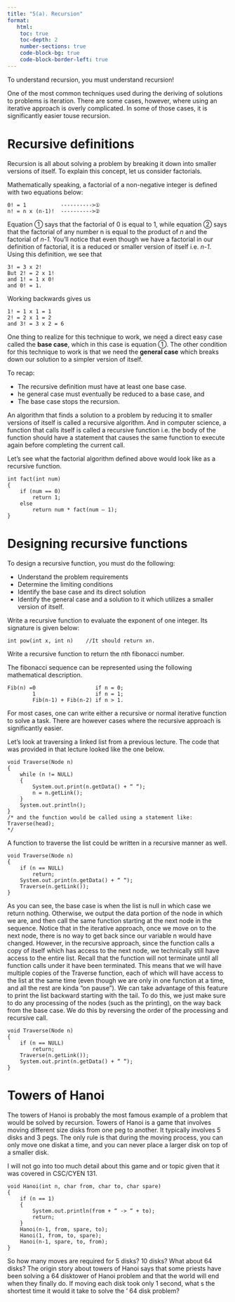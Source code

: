 ```yaml
---
title: "5(a). Recursion"
format:
   html:
    toc: true
    toc-depth: 2
    number-sections: true
    code-block-bg: true
    code-block-border-left: true
---
```


::: {.callout}
To understand recursion, you must understand recursion!
:::

One of the most common techniques used during the deriving of solutions to problems is iteration. There are some cases, however, where using an iterative approach is overly complicated. In some of those cases, it is significantly easier touse recursion.

# Recursive definitions
Recursion is all about solving a problem by breaking it down into smaller versions of itself. To explain this concept, let us consider factorials.

Mathematically speaking, a factorial of a non-negative integer is defined with two equations below:
```
0! = 1           ---------->①
n! = n x (n-1)!  ---------->②
```
Equation ① says that the factorial of 0 is equal to 1, while equation ② says that the factorial of any number n is equal to the product of _n_ and the factorial of _n-1_. You'll notice that even though we have a factorial in our definition of factorial, it is a reduced or smaller version of itself i.e. _n-1_.
Using this definition, we see that
```
3! = 3 x 2!
But 2! = 2 x 1!
and 1! = 1 x 0!
and 0! = 1.
```
Working backwards gives us 
```
1! = 1 x 1 = 1
2! = 2 x 1 = 2
and 3! = 3 x 2 = 6
```
One thing to realize for this technique to work, we need a direct easy case called the **base case**, which in this case is equation ①. The other condition for this technique to work is that we need the **general case** which breaks down our solution to a simpler version of itself.

To recap:

- The recursive definition must have at least one base case.
- he general case must eventually be reduced to a base case, and
- The base case stops the recursion.

An algorithm that finds a solution to a problem by reducing it to smaller versions of itself is called a recursive algorithm. And in computer science, a function that calls itself is called a recursive function i.e. the body of the function should have a statement that causes the same function to execute again before completing the 
current call.

Let's see what the factorial algorithm defined above would look like as a recursive function.
```.default
int fact(int num)
{
    if (num == 0)
        return 1;
    else
        return num * fact(num – 1);
}
```

# Designing recursive functions
To design a recursive function, you must do the following:

- Understand the problem requirements
- Determine the limiting conditions
- Identify the base case and its direct solution
- Identify the general case and a solution to it which utilizes a   smaller version of itself.


::: {.callout}
Write a recursive function to evaluate the exponent of one integer. 
Its signature is given below:
```.default
int pow(int x, int n)    //It should return xn.
```
:::

::: {.callout}
Write a recursive function to return the nth fibonacci number.

The fibonacci sequence can be represented using the following 
mathematical description.

```
Fib(n) =0                   if n = 0;
        1                   if n = 1;
        Fib(n-1) + Fib(n-2) if n > 1.
```
:::

For most cases, one can write either a recursive or normal iterative function to solve a task. There are however cases where the recursive approach is significantly easier.

Let's look at traversing a linked list from a previous lecture. The code that was provided in that lecture looked like the one below.
```.default
void Traverse(Node n)
{
    while (n != NULL)
    {
        System.out.print(n.getData() + “ “);
        n = n.getLink();
    }
    System.out.println();
}
/* and the function would be called using a statement like:
Traverse(head);
*/
```

A function to traverse the list could be written in a recursive manner as well.
```.default
void Traverse(Node n)
{
    if (n == NULL)
        return;
    System.out.print(n.getData() + “ “);
    Traverse(n.getLink());
}
```


As you can see, the base case is when the list is null in which case we return nothing. Otherwise, we output the data portion of the node in which we are, and then call the same function starting at the next node in the sequence. Notice that in the iterative approach, once we move on to the next node, there is no way to get back since our variable n would have changed. However, in the recursive approach, since the function calls a copy of itself which has access to the next node, we technically still have access to the entire list. Recall that the function will not terminate until all function calls under it have been terminated. This means that we will have multiple copies of the Traverse function, each of which will have access to the list at the same time (even though we are only in one function at a time, and all the rest are kinda “on pause”). We can take advantage of this feature to print the list backward starting with the tail. To do this, we just make sure to do any processing of the nodes (such as the printing), on the way back from the base case. We do this by reversing the order of the processing and recursive call.

```.default
void Traverse(Node n)
{
    if (n == NULL)
        return;
    Traverse(n.getLink());
    System.out.print(n.getData() + “ “);
}
```

# Towers of Hanoi
The towers of Hanoi is probably the most famous example of a problem that would be solved by recursion. Towers of Hanoi is a game that involves moving different size disks from one peg to another. It typically involves 5 disks and 3 pegs. The only rule is that during the moving process, you can only move one diskat a time, and you can never place a larger disk on top of a smaller disk.

I will not go into too much detail about this game and or topic given that it was covered in CSC/CYEN 131.

```.default
void Hanoi(int n, char from, char to, char spare)
{
    if (n == 1)
    {
        System.out.println(from + “ -> “ + to);
        return;
    }
    Hanoi(n-1, from, spare, to);
    Hanoi(1, from, to, spare);
    Hanoi(n-1, spare, to, from);
}

```

::: {.callout}
So how many moves are required for 5 disks? 10 disks? What about 64 disks? The origin story about towers of Hanoi says that some priests have been solving a 64 disktower of Hanoi problem and that the world will end when they finally do. If moving each disk took only 1 second, what s the shortest time it would it take to solve the '
64 disk problem?
:::